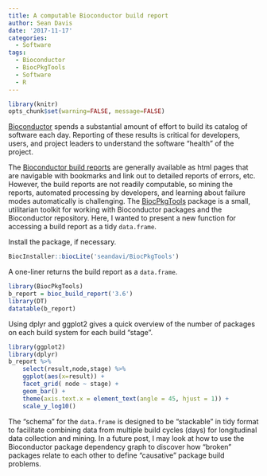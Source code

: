 ```yaml
---
title: A computable Bioconductor build report
author: Sean Davis
date: '2017-11-17'
categories:
  - Software
tags:
  - Bioconductor
  - BiocPkgTools
  - Software
  - R 
---
```


```r
library(knitr)
opts_chunk$set(warning=FALSE, message=FALSE)
```

[Bioconductor](https://bioconductor.org) spends a substantial amount of effort
to build its catalog of software each day. Reporting of these results is critical
for developers, users, and project leaders to understand the software "health" 
of the project. 

The [Bioconductor build reports](http://bioconductor.org/checkResults/devel/bioc-LATEST/) 
are generally available as html pages that are navigable with bookmarks and link out
to detailed reports of errors, etc. However, the build reports are not readily computable, 
so mining the reports, automated processing by developers, and learning about
failure modes automatically is challenging. The [BiocPkgTools](https://github.com/seandavi/BiocPkgTools)
package is a small, utilitarian toolkit for working with Bioconductor packages 
and the Bioconductor repository. Here, I wanted to present a new function for 
accessing a build report as a tidy `data.frame`.

Install the package, if necessary.

```r
BiocInstaller::biocLite('seandavi/BiocPkgTools')
```

A one-liner returns the build report as a `data.frame`.

```r
library(BiocPkgTools)
b_report = bioc_build_report('3.6')
library(DT)
datatable(b_report)
```

Using dplyr and ggplot2 gives a quick overview of the 
number of packages on each build system for each
build "stage". 

```r
library(ggplot2)
library(dplyr)
b_report %>%
    select(result,node,stage) %>%
    ggplot(aes(x=result)) +
    facet_grid( node ~ stage) +
    geom_bar() +
    theme(axis.text.x = element_text(angle = 45, hjust = 1)) +
    scale_y_log10()
```    

The "schema" for the `data.frame` is designed to be "stackable"
in tidy format to facilitate combining data from multiple build cycles
(days) for longitudinal data collection and mining. In a future post, 
I may look at how to use the Bioconductor
package dependency graph to discover how "broken" packages relate
to each other to define "causative" package build problems.
